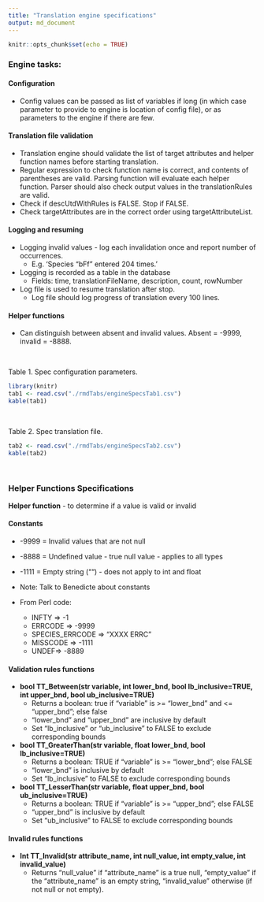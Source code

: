 ```yaml
---
title: "Translation engine specifications"
output: md_document
---
```


```r
knitr::opts_chunk$set(echo = TRUE)
```

### Engine tasks:

#### Configuration
- Config values can be passed as list of variables if long (in which case parameter to provide to engine is location of config file), or as parameters to the engine if there are few.

#### Translation file validation
- Translation engine should validate the list of target attributes and helper function names before starting translation.
- Regular expression to check function name is correct, and contents of parentheses are valid. Parsing function will evaluate each helper function. Parser should also check output values in the translationRules are valid.
- Check if descUtdWithRules is FALSE. Stop if FALSE.
- Check targetAttributes are in the correct order using targetAttributeList.

#### Logging and resuming
- Logging invalid values - log each invalidation once and report number of occurrences.
    - E.g. 'Species "bFf" entered 204 times.'
- Logging is recorded as a table in the database
    - Fields: time, translationFileName, description, count, rowNumber
- Log file is used to resume translation after stop.
    - Log file should log progress of translation every 100 lines.

#### Helper functions
- Can distinguish between absent and invalid values. Absent = -9999, invalid = -8888.
 
\  

Table 1. Spec configuration parameters.
```r
library(knitr)
tab1 <- read.csv("./rmdTabs/engineSpecsTab1.csv")
kable(tab1)
```

\  

Table 2. Spec translation file.
```r
tab2 <- read.csv("./rmdTabs/engineSpecsTab2.csv")
kable(tab2)
```

\  
\  

### Helper Functions Specifications
**Helper function** - to determine if a value is valid or invalid

#### Constants
- -9999 = Invalid values that are not null
- -8888 = Undefined value - true null value - applies to all types
- -1111 = Empty string ("") - does not apply to int and float

- Note: Talk to Benedicte about constants

- From Perl code:
    - INFTY => -1
    - ERRCODE => -9999
    - SPECIES_ERRCODE => "XXXX ERRC"
    - MISSCODE => -1111
    - UNDEF=> -8889

#### Validation rules functions

- **bool TT_Between(str variable, int lower_bnd, bool lb_inclusive=TRUE, int upper_bnd, bool ub_inclusive=TRUE)**
    - Returns a boolean: true if "variable" is >= "lower_bnd" and <= "upper_bnd"; else false
    - "lower_bnd" and "upper_bnd" are inclusive by default
    - Set "lb_inclusive" or "ub_inclusive" to FALSE to exclude corresponding bounds

- **bool TT_GreaterThan(str variable, float lower_bnd, bool lb_inclusive=TRUE)**
    - Returns a boolean: TRUE if "variable" is >= "lower_bnd"; else FALSE
    - "lower_bnd" is inclusive by default
    - Set "lb_inclusive" to FALSE to exclude corresponding bounds

- **bool TT_LesserThan(str variable, float upper_bnd, bool ub_inclusive=TRUE)**
    - Returns a boolean: TRUE if "variable" is >= "upper_bnd"; else FALSE
    - "upper_bnd" is inclusive by default
    - Set "ub_inclusive" to FALSE to exclude corresponding bounds

#### Invalid rules functions

- **Int TT_Invalid(str attribute_name, int null_value, int empty_value, int invalid_value)**
    - Returns "null_value" if "attribute_name" is a true null, "empty_value" if the "attribute_name" is an empty string,  "invalid_value" otherwise (if not null or not empty).
